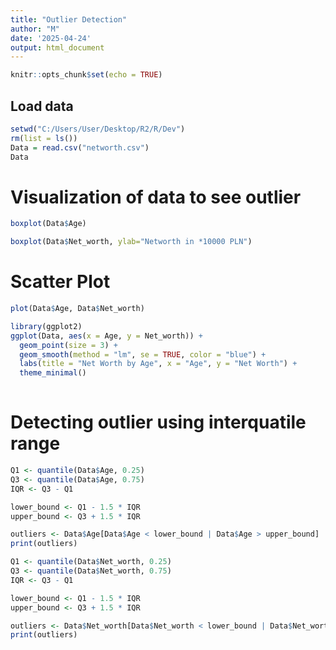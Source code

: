 ```yaml
---
title: "Outlier Detection"
author: "M"
date: '2025-04-24'
output: html_document
---
```


```r
knitr::opts_chunk$set(echo = TRUE)
```

## Load data

```r
setwd("C:/Users/User/Desktop/R2/R/Dev")
rm(list = ls())
Data = read.csv("networth.csv")
Data
```
# Visualization of data to see outlier
```r
boxplot(Data$Age)
```
```r
boxplot(Data$Net_worth, ylab="Networth in *10000 PLN")
```
# Scatter Plot
```r
plot(Data$Age, Data$Net_worth)
```
```r
library(ggplot2)
ggplot(Data, aes(x = Age, y = Net_worth)) +
  geom_point(size = 3) +
  geom_smooth(method = "lm", se = TRUE, color = "blue") +
  labs(title = "Net Worth by Age", x = "Age", y = "Net Worth") +
  theme_minimal()
  
```
# Detecting outlier using interquatile range
```r
Q1 <- quantile(Data$Age, 0.25)
Q3 <- quantile(Data$Age, 0.75)
IQR <- Q3 - Q1

lower_bound <- Q1 - 1.5 * IQR
upper_bound <- Q3 + 1.5 * IQR

outliers <- Data$Age[Data$Age < lower_bound | Data$Age > upper_bound]
print(outliers)
```
```r
Q1 <- quantile(Data$Net_worth, 0.25)
Q3 <- quantile(Data$Net_worth, 0.75)
IQR <- Q3 - Q1

lower_bound <- Q1 - 1.5 * IQR
upper_bound <- Q3 + 1.5 * IQR

outliers <- Data$Net_worth[Data$Net_worth < lower_bound | Data$Net_worth > upper_bound]
print(outliers)
```































